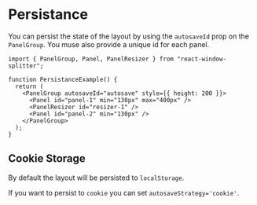 
# Persistance

You can persist the state of the layout by using the `autosaveId` prop on the `PanelGroup`.
You muse also provide a unique id for each panel.

<div className="my-6">
  <PersistanceExampleVisual />
</div>

```tsx
import { PanelGroup, Panel, PanelResizer } from "react-window-splitter";

function PersistanceExample() {
  return (
    <PanelGroup autosaveId="autosave" style={{ height: 200 }}>
      <Panel id="panel-1" min="130px" max="400px" />
      <PanelResizer id="resizer-1" />
      <Panel id="panel-2" min="130px" />
    </PanelGroup>
  );
}
```

## Cookie Storage

By default the layout will be persisted to `localStorage`.

If you want to persist to `cookie` you can set `autosaveStrategy='cookie'`.
